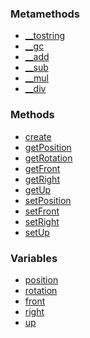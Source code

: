 <DESCRIPTION HERE>

===Metamethods===

*[[/Matrix.__tostring.md|__tostring]]
*[[/Matrix.__gc.md|__gc]]
*[[/Matrix.__add.md|__add]]
*[[/Matrix.__sub.md|__sub]]
*[[/Matrix.__mul.md|__mul]]
*[[/Matrix.__div.md|__div]]

===Methods===

*[[/Matrix.create.md|create]]
*[[/Matrix.getPosition.md|getPosition]]
*[[/Matrix.getRotation.md|getRotation]]
*[[/Matrix.getFront.md|getFront]]
*[[/Matrix.getRight.md|getRight]]
*[[/Matrix.getUp.md|getUp]]
*[[/Matrix.setPosition.md|setPosition]]
*[[/Matrix.setFront.md|setFront]]
*[[/Matrix.setRight.md|setRight]]
*[[/Matrix.setUp.md|setUp]]

===Variables===

*[[/Matrix.position.md|position]]
*[[/Matrix.rotation.md|rotation]]
*[[/Matrix.front.md|front]]
*[[/Matrix.right.md|right]]
*[[/Matrix.up.md|up]]